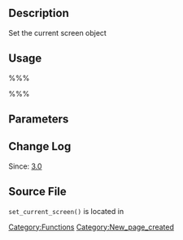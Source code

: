 == Description ==

Set the current screen object

== Usage ==

%%%<?php set_current_screen( $id ); ?>%%%

== Parameters ==

{{Parameter|$id|string|Screen id, optional.|optional|empty string}}

== Change Log ==

Since: [[Version 3.0|3.0]]

== Source File ==

<tt>set_current_screen()</tt> is located in {{Trac|wp-admin/includes/screen.php}}

[[Category:Functions]]

[[Category:New_page_created]]